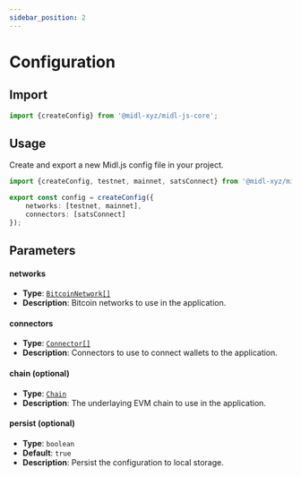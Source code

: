 ```yaml
---
sidebar_position: 2
---
```


# Configuration

## Import

```ts
import {createConfig} from '@midl-xyz/midl-js-core';
```

## Usage

Create and export a new Midl.js config file in your project.

```ts
import {createConfig, testnet, mainnet, satsConnect} from '@midl-xyz/midl-js-core';

export const config = createConfig({
    networks: [testnet, mainnet],
    connectors: [satsConnect]
});
```

## Parameters

#### networks

- **Type**: [`BitcoinNetwork[]`](/docs/glossary/types#bitcoinnetwork)
- **Description**: Bitcoin networks to use in the application.

#### connectors

- **Type**: [`Connector[]`](/docs/glossary/types#connector)
- **Description**: Connectors to use to connect wallets to the application.

#### chain (optional)

- **Type**: [`Chain`](/docs/glossary/types#chain)
- **Description**: The underlaying EVM chain to use in the application.


#### persist (optional)

- **Type**: `boolean`
- **Default**: `true`
- **Description**: Persist the configuration to local storage.

